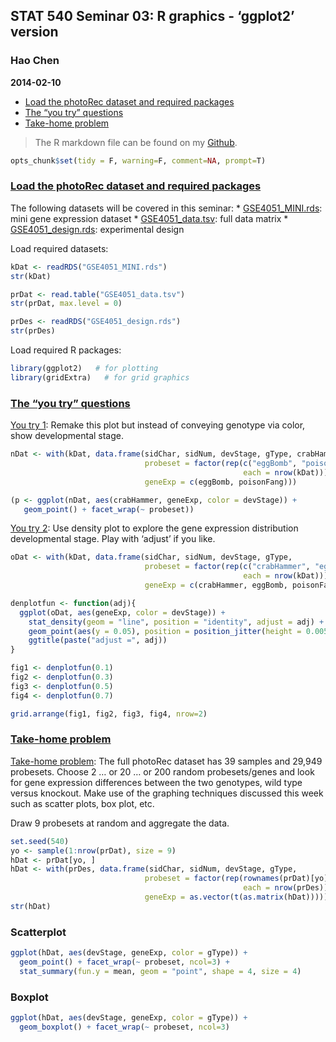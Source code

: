 ## STAT 540 Seminar 03: R graphics - 'ggplot2' version
### Hao Chen
__2014-02-10__

* <dim id="1a">[Load the photoRec dataset and required packages](#1b)
* <dim id="2a">[The "you try" questions](#2b)
* <dim id="3a">[Take-home problem](#3b)

> The R markdown file can be found on my [Github](https://github.com/nelsonch/stat540-2014-chen-hao/blob/master/seminar%2003/seminar03_graphics-ggplot2.Rmd).

```r
opts_chunk$set(tidy = F, warning=F, comment=NA, prompt=T)
```

### <dim id="1b">[Load the photoRec dataset and required packages](#1a)
The following datasets will be covered in this seminar:
* [GSE4051_MINI.rds](https://github.com/jennybc/stat540_2014/blob/master/examples/photoRec/data/GSE4051_MINI.rds): mini gene expression dataset
* [GSE4051_data.tsv](https://github.com/jennybc/stat540_2014/blob/master/examples/photoRec/data/GSE4051_data.tsv): full data matrix 
* [GSE4051_design.rds](https://github.com/jennybc/stat540_2014/blob/master/examples/photoRec/data/GSE4051_design.rds): experimental design

Load required datasets:
```r
kDat <- readRDS("GSE4051_MINI.rds")
str(kDat)
```

```r
prDat <- read.table("GSE4051_data.tsv")
str(prDat, max.level = 0)
```

```r
prDes <- readRDS("GSE4051_design.rds")
str(prDes)
```

Load required R packages:
```r
library(ggplot2)   # for plotting
library(gridExtra)   # for grid graphics
```

### <dim id="2b">[The "you try" questions](#2a)
[You try 1](http://ugrad.stat.ubc.ca/~stat540/seminars/seminar03_graphics-ggplot2.html#stripplot): Remake this plot but instead of conveying genotype via color, show developmental stage.

```r
nDat <- with(kDat, data.frame(sidChar, sidNum, devStage, gType, crabHammer, 
                              probeset = factor(rep(c("eggBomb", "poisonFang"), 
                                                    each = nrow(kDat))), 
                              geneExp = c(eggBomb, poisonFang)))

(p <- ggplot(nDat, aes(crabHammer, geneExp, color = devStage)) + 
   geom_point() + facet_wrap(~ probeset))
```

[You try 2](http://ugrad.stat.ubc.ca/~stat540/seminars/seminar03_graphics-ggplot2.html#boxplot): Use density plot to explore the gene expression distribution developmental stage. Play with 'adjust' if you like.

```r
oDat <- with(kDat, data.frame(sidChar, sidNum, devStage, gType,
                              probeset = factor(rep(c("crabHammer", "eggBomb", "poisonFang"),
                                                    each = nrow(kDat))),
                              geneExp = c(crabHammer, eggBomb, poisonFang)))

denplotfun <- function(adj){
  ggplot(oDat, aes(geneExp, color = devStage)) + 
    stat_density(geom = "line", position = "identity", adjust = adj) + 
    geom_point(aes(y = 0.05), position = position_jitter(height = 0.005)) + 
    ggtitle(paste("adjust =", adj))
}

fig1 <- denplotfun(0.1)
fig2 <- denplotfun(0.3)
fig3 <- denplotfun(0.5)
fig4 <- denplotfun(0.7)

grid.arrange(fig1, fig2, fig3, fig4, nrow=2)

```

### <dim id="3b">[Take-home problem](#3a)
[Take-home problem](http://ugrad.stat.ubc.ca/~stat540/seminars/seminar03_graphics-ggplot2.html#take-home-problem): The full photoRec dataset has 39 samples and 29,949 probesets. Choose 2 ... or 20 ... or 200 random probesets/genes and look for gene expression differences between the two genotypes, wild type versus knockout. Make use of the graphing techniques discussed this week such as scatter plots, box plot, etc. 

Draw 9 probesets at random and aggregate the data.
```r
set.seed(540)
yo <- sample(1:nrow(prDat), size = 9)
hDat <- prDat[yo, ]
hDat <- with(prDes, data.frame(sidChar, sidNum, devStage, gType,
                              probeset = factor(rep(rownames(prDat)[yo],
                                                    each = nrow(prDes))),
                              geneExp = as.vector(t(as.matrix(hDat)))))
str(hDat)
```

### Scatterplot
```r
ggplot(hDat, aes(devStage, geneExp, color = gType)) + 
  geom_point() + facet_wrap(~ probeset, ncol=3) + 
  stat_summary(fun.y = mean, geom = "point", shape = 4, size = 4)
```

### Boxplot
```r
ggplot(hDat, aes(devStage, geneExp, color = gType)) + 
  geom_boxplot() + facet_wrap(~ probeset, ncol=3)
```
